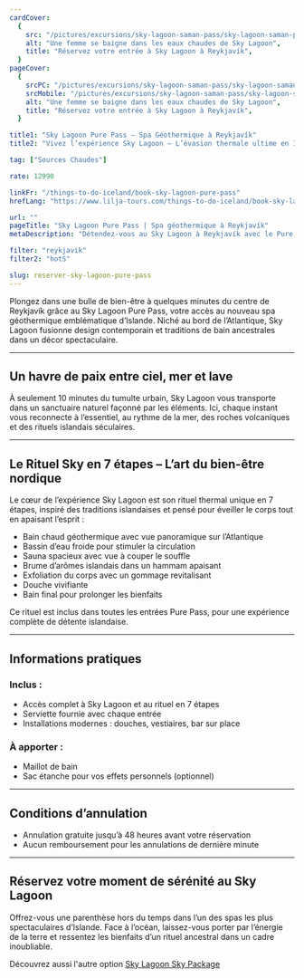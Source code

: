 ```yaml
---
cardCover:
  {
    src: "/pictures/excursions/sky-lagoon-saman-pass/sky-lagoon-saman-pass-card.webp",
    alt: "Une femme se baigne dans les eaux chaudes de Sky Lagoon",
    title: "Réservez votre entrée à Sky Lagoon à Reykjavík",
  }
pageCover:
  {
    srcPC: "/pictures/excursions/sky-lagoon-saman-pass/sky-lagoon-saman-pass-header-pc.webp",
    srcMobile: "/pictures/excursions/sky-lagoon-saman-pass/sky-lagoon-saman-pass-header-mobile.webp",
    alt: "Une femme se baigne dans les eaux chaudes de Sky Lagoon",
    title: "Réservez votre entrée à Sky Lagoon à Reykjavík",
  }

title1: "Sky Lagoon Pure Pass – Spa Géothermique à Reykjavík"
title2: "Vivez l’expérience Sky Lagoon – L’évasion thermale ultime en Islande"

tag: ["Sources Chaudes"]

rate: 12990

linkFr: "/things-to-do-iceland/book-sky-lagoon-pure-pass"
hrefLang: "https://www.lilja-tours.com/things-to-do-iceland/book-sky-lagoon-pure-pass"

url: ""
pageTitle: "Sky Lagoon Pure Pass | Spa géothermique à Reykjavík"
metaDescription: "Détendez-vous au Sky Lagoon à Reykjavík avec le Pure Pass. Découvrez le rituel thermal en 7 étapes face à l'océan. Réservez votre moment bien-être en Islande."

filter: "reykjavik"
filter2: "hotS"

slug: reserver-sky-lagoon-pure-pass
---
```


Plongez dans une bulle de bien-être à quelques minutes du centre de Reykjavík grâce au Sky Lagoon Pure Pass, votre accès au nouveau spa géothermique emblématique d’Islande. Niché au bord de l’Atlantique, Sky Lagoon fusionne design contemporain et traditions de bain ancestrales dans un décor spectaculaire.

---

## Un havre de paix entre ciel, mer et lave

À seulement 10 minutes du tumulte urbain, Sky Lagoon vous transporte dans un sanctuaire naturel façonné par les éléments. Ici, chaque instant vous reconnecte à l’essentiel, au rythme de la mer, des roches volcaniques et des rituels islandais séculaires.

---

## Le Rituel Sky en 7 étapes – L’art du bien-être nordique

Le cœur de l’expérience Sky Lagoon est son rituel thermal unique en 7 étapes, inspiré des traditions islandaises et pensé pour éveiller le corps tout en apaisant l’esprit :

- Bain chaud géothermique avec vue panoramique sur l’Atlantique
- Bassin d’eau froide pour stimuler la circulation
- Sauna spacieux avec vue à couper le souffle
- Brume d’arômes islandais dans un hammam apaisant
- Exfoliation du corps avec un gommage revitalisant
- Douche vivifiante
- Bain final pour prolonger les bienfaits

Ce rituel est inclus dans toutes les entrées Pure Pass, pour une expérience complète de détente islandaise.

---

## Informations pratiques

### Inclus :

- Accès complet à Sky Lagoon et au rituel en 7 étapes
- Serviette fournie avec chaque entrée
- Installations modernes : douches, vestiaires, bar sur place

### À apporter :

- Maillot de bain
- Sac étanche pour vos effets personnels (optionnel)

---

## Conditions d’annulation

- Annulation gratuite jusqu’à 48 heures avant votre réservation
- Aucun remboursement pour les annulations de dernière minute

---

## Réservez votre moment de sérénité au Sky Lagoon

Offrez-vous une parenthèse hors du temps dans l’un des spas les plus spectaculaires d’Islande. Face à l’océan, laissez-vous porter par l’énergie de la terre et ressentez les bienfaits d’un rituel ancestral dans un cadre inoubliable.


<script
  type="text/javascript"
  src="https://widgets.bokun.io/assets/javascripts/apps/build/BokunWidgetsLoader.js?bookingChannelUUID=97236c68-b945-4a96-8587-660bdc4c45fd"
  async
></script>

<div
  class="bokunWidget"
  data-src="https://widgets.bokun.io/online-sales/97236c68-b945-4a96-8587-660bdc4c45fd/experience-calendar/618636"
></div>

Découvrez aussi l'autre option <a href="/fr/a-faire-en-islande/reserver-sky-lagoon-sky-pass/" title="The Sky Lagoon">Sky Lagoon Sky Package</a>